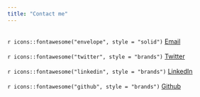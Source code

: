 ```yaml
---
title: "Contact me"
---
```

<br>
`r icons::fontawesome("envelope", style = "solid")` [Email](silvia.teliz@asc.upenn.edu>)
<br><br>
`r icons::fontawesome("twitter", style = "brands")` [Twitter](https://twitter.com/SilviaTeliz)
<br><br>
`r icons::fontawesome("linkedin", style = "brands")` [LinkedIn](https://www.linkedin.com/in/silvia-teliz)
<br><br>
`r icons::fontawesome("github", style = "brands")` [Github](https://github.com/silteliz)
